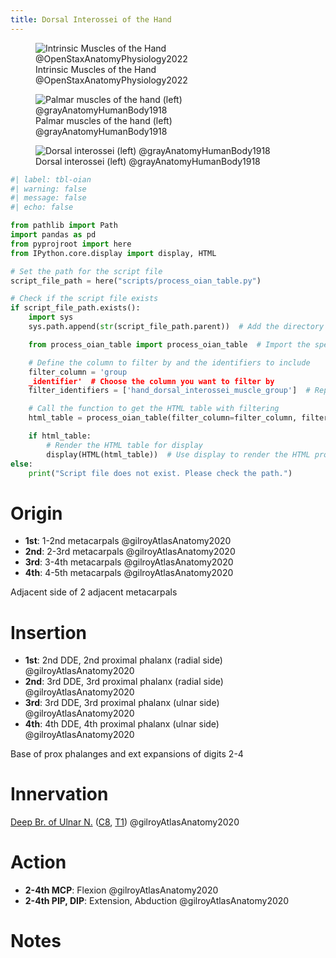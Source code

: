 ```yaml
---
title: Dorsal Interossei of the Hand
---
```


![Intrinsic Muscles of the Hand @OpenStaxAnatomyPhysiology2022](/The Archive/Images/OpenStax Anatomy and Physiology 2e/fig11.28 Intrinsic Muscles of the Hand.jpeg){#fig-openstax-fig11.28}

:::{layout-ncol="2"}
![Palmar muscles of the hand (left) @grayAnatomyHumanBody1918](/The Archive/Images/Gray anatomy 1918 images/Myology/image427 The muscles of the left hand. Palmar surface.gif)

![Dorsal interossei (left) @grayAnatomyHumanBody1918](/The Archive/Images/Gray anatomy 1918 images/Myology/image428 The Interossei dorsales of left hand.gif)
:::


```python
#| label: tbl-oian
#| warning: false
#| message: false
#| echo: false

from pathlib import Path
import pandas as pd
from pyprojroot import here
from IPython.core.display import display, HTML

# Set the path for the script file
script_file_path = here("scripts/process_oian_table.py")

# Check if the script file exists
if script_file_path.exists():
    import sys
    sys.path.append(str(script_file_path.parent))  # Add the directory of the script to the system path

    from process_oian_table import process_oian_table  # Import the specific function

    # Define the column to filter by and the identifiers to include
    filter_column = 'group
    _identifier'  # Choose the column you want to filter by
    filter_identifiers = ['hand_dorsal_interossei_muscle_group']  # Replace with actual identifiers you want to include

    # Call the function to get the HTML table with filtering
    html_table = process_oian_table(filter_column=filter_column, filter_identifiers=filter_identifiers)

    if html_table:
        # Render the HTML table for display
        display(HTML(html_table))  # Use display to render the HTML properly
else:
    print("Script file does not exist. Please check the path.")

```

# Origin {#origin}

- **1st**: 1-2nd metacarpals @gilroyAtlasAnatomy2020
- **2nd**: 2-3rd metacarpals @gilroyAtlasAnatomy2020
- **3rd**: 3-4th metacarpals @gilroyAtlasAnatomy2020
- **4th**: 4-5th metacarpals @gilroyAtlasAnatomy2020

Adjacent side of 2 adjacent metacarpals

# Insertion {#insertion}

- **1st**: 2nd DDE, 2nd proximal phalanx (radial side) @gilroyAtlasAnatomy2020
- **2nd**: 3rd DDE, 3rd proximal phalanx (radial side) @gilroyAtlasAnatomy2020
- **3rd**: 3rd DDE, 3rd proximal phalanx (ulnar side) @gilroyAtlasAnatomy2020
- **4th**: 4th DDE, 4th proximal phalanx (ulnar side) @gilroyAtlasAnatomy2020





Base of prox phalanges and ext expansions of digits 2-4

# Innervation {#innervation}

[Deep Br. of Ulnar N.]({{< var ref-deep-branch-of-ulnar-nerve.path >}}) ([C8]({{< var ref-nerve-root.c8 >}}), [T1]({{< var ref-nerve-root.t1 >}})) @gilroyAtlasAnatomy2020

# Action {#action}


- **2-4th MCP**: Flexion @gilroyAtlasAnatomy2020
- **2-4th PIP, DIP**: Extension, Abduction @gilroyAtlasAnatomy2020



# Notes